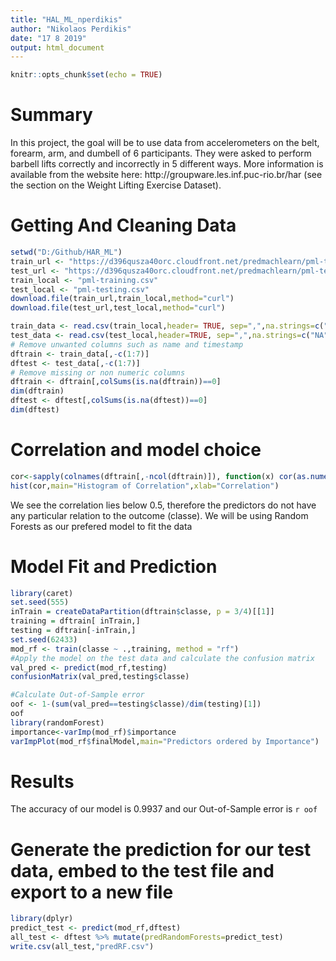 ```yaml
---
title: "HAL_ML_nperdikis"
author: "Nikolaos Perdikis"
date: "17 8 2019"
output: html_document
---
```


```r
knitr::opts_chunk$set(echo = TRUE)
```

# Summary

In this project, the goal will be to use data from accelerometers on the belt, forearm, arm, and dumbell of 6 participants. They were asked to perform barbell lifts correctly and incorrectly in 5 different ways. More information is available from the website here: http://groupware.les.inf.puc-rio.br/har (see the section on the Weight Lifting Exercise Dataset).

# Getting And Cleaning Data

```r
setwd("D:/Github/HAR_ML")
train_url <- "https://d396qusza40orc.cloudfront.net/predmachlearn/pml-training.csv"
test_url <- "https://d396qusza40orc.cloudfront.net/predmachlearn/pml-testing.csv"
train_local <- "pml-training.csv"
test_local <- "pml-testing.csv"
download.file(train_url,train_local,method="curl")
download.file(test_url,test_local,method="curl")

train_data <- read.csv(train_local,header= TRUE, sep=",",na.strings=c("NA",""))
test_data <- read.csv(test_local,header=TRUE, sep=",",na.strings=c("NA",""))
# Remove unwanted columns such as name and timestamp
dftrain <- train_data[,-c(1:7)]
dftest <- test_data[,-c(1:7)]
# Remove missing or non numeric columns
dftrain <- dftrain[,colSums(is.na(dftrain))==0]
dim(dftrain)
dftest <- dftest[,colSums(is.na(dftest))==0]
dim(dftest)

```
# Correlation and model choice

```r
cor<-sapply(colnames(dftrain[,-ncol(dftrain)]), function(x) cor(as.numeric(dftrain[,x]), as.numeric(dftrain[,"classe"])))
hist(cor,main="Histogram of Correlation",xlab="Correlation")

```

We see the correlation lies below 0.5, therefore the predictors do not have any particular relation to the outcome (classe). We will be using Random Forests as our prefered model to fit the data

# Model Fit and Prediction

``` r
library(caret)
set.seed(555)
inTrain = createDataPartition(dftrain$classe, p = 3/4)[[1]]
training = dftrain[ inTrain,]
testing = dftrain[-inTrain,]
set.seed(62433)
mod_rf <- train(classe ~ .,training, method = "rf")
#Apply the model on the test data and calculate the confusion matrix 
val_pred <- predict(mod_rf,testing)
confusionMatrix(val_pred,testing$classe)

#Calculate Out-of-Sample error
oof <- 1-(sum(val_pred==testing$classe)/dim(testing)[1])
oof
library(randomForest)
importance<-varImp(mod_rf)$importance
varImpPlot(mod_rf$finalModel,main="Predictors ordered by Importance")
```
# Results

The accuracy of our model is 0.9937 and our Out-of-Sample error is `r oof`

# Generate the prediction for our test data, embed to the test file and export to a new file
```r

library(dplyr)
predict_test <- predict(mod_rf,dftest)
all_test <- dftest %>% mutate(predRandomForests=predict_test)
write.csv(all_test,"predRF.csv")

```
